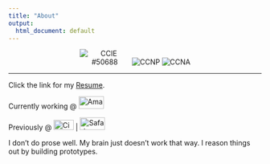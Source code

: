 ```yaml
---
title: "About"
output:
  html_document: default
---
```


<p style="text-align:center;">
<img src="img/ccie_routeswitch_med.gif" alt="CCIE #50688" style="max-height: 100px; max-width: 100px;" />
<img src="img/ccnp_routingswitching_med.gif" alt="CCNP" style="max-height: 100px; max-width: 100px;" />
<img src="img/ccna_routerswitching_med.gif" alt="CCNA" style="max-height: 100px; max-width: 100px;" />
</p>

---

<p>Click the link for my <a href="/WilberforceOchiengWanjira_CV.pdf">Resume</a>.</p>

<p class="working">Currently working @ <a class="company" href="https://aws.amazon.com/" target="_blank"><img src="/img/amazon.png" alt="Amazon Web Services" style="width:50px;height:25px;"></a><br></p>

<p>Previously @ <a class="company" href="https://cisco.com" target="_blank"><img src="/img/cisco.png" alt="Cisco Systems" style="width:40px;height:20px;"></a> | 
<a class="company" href="https://www.safaricom.co.ke/" target="_blank"><img src="/img/safaricom.png" alt="Safaricom" style="width:50px;height:25px;"></a>
</p>

<p class="large-description">I don’t do prose well. My brain just doesn’t work that way. I reason things out by building prototypes.</p>
